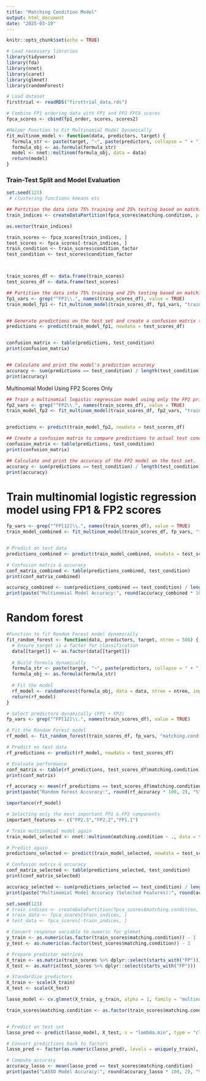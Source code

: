 ---
title: "Matching Condition Model"
output: html_document
date: "2025-03-19"
---

```{r setup, include=FALSE}
knitr::opts_chunk$set(echo = TRUE)
```

```{r}
# Load necessary libraries
library(tidyverse)
library(fda)
library(nnet)
library(caret)
library(glmnet)
library(randomForest)

# Load dataset
firsttrial <- readRDS("firsttrial_data.rds")
```


```{r}
# Combine FP1 ordering data with FP1 and FP2 FPCA scores
fpca_scores <- cbind(fp1_order, scores, scores2)
```


```{r}
#Helper Function to Fit Multinomial Model Dynamically 
fit_multinom_model <- function(data, predictors, target) {
  formula_str <- paste(target, "~", paste(predictors, collapse = " + "))
  formula_obj <- as.formula(formula_str)
  model <- nnet::multinom(formula_obj, data = data)
  return(model)
}

```


### Train-Test Split and Model Evaluation

```{r}
set.seed(123)  
 # clustering functions kmeans etc

## Partition the data into 75% training and 25% testing based on matching.condition
train_indices <- createDataPartition(fpca_scores$matching.condition, p =0.75, list=F) 

as.vector(train_indices)

train_scores <- fpca_scores[train_indices, ]
test_scores <- fpca_scores[-train_indices, ]
train_condition <- train_scores$condition_factor
test_condition <- test_scores$condition_factor



train_scores_df <- data.frame(train_scores)
test_scores_df <- data.frame(test_scores)
```


```{r}
## Partition the data into 75% training and 25% testing based on matching.condition
fp1_vars <- grep("^FP1\\.", names(train_scores_df), value = TRUE)
train_model_fp1 <- fit_multinom_model(train_scores_df, fp1_vars, "train_condition")


## Generate predictions on the test set and create a confusion matrix to evaluate performance
predictions <- predict(train_model_fp1, newdata = test_scores_df)


confusion_matrix <- table(predictions, test_condition)
print(confusion_matrix)


## Calculate and print the model's prediction accuracy
accuracy <- sum(predictions == test_condition) / length(test_condition)
print(accuracy)


```

Multinomial Model Using FP2 Scores Only

```{r}

## Train a multinomial logistic regression model using only the FP2 principal component scores.
fp2_vars <- grep("^FP2\\.", names(train_scores_df), value = TRUE)
train_model_fp2 <- fit_multinom_model(train_scores_df, fp2_vars, "train_condition")


predictions <- predict(train_model_fp2, newdata = test_scores_df)

## Create a confusion matrix to compare predictions to actual test conditions.
confusion_matrix <- table(predictions, test_condition)
print(confusion_matrix)

## Calculate and print the accuracy of the FP2 model on the test set.
accuracy <- sum(predictions == test_condition) / length(test_condition)
print(accuracy)
```



# Train multinomial logistic regression model using FP1 & FP2 scores
```{r}
fp_vars <- grep("^FP[12]\\.", names(train_scores_df), value = TRUE)
train_model_combined <- fit_multinom_model(train_scores_df, fp_vars, "train_condition")


# Predict on test data
predictions_combined <- predict(train_model_combined, newdata = test_scores_df)

# Confusion matrix & accuracy
conf_matrix_combined <- table(predictions_combined, test_condition)
print(conf_matrix_combined)

accuracy_combined <- sum(predictions_combined == test_condition) / length(test_condition)
print(paste("Multinomial Model Accuracy:", round(accuracy_combined * 100, 2), "%"))
```

# Random forest

```{r}
#Function to fit Random Forest model dynamically
fit_random_forest <- function(data, predictors, target, ntree = 500) {
  # Ensure target is a factor for classification
  data[[target]] <- as.factor(data[[target]])
  
  # Build formula dynamically
  formula_str <- paste(target, "~", paste(predictors, collapse = " + "))
  formula_obj <- as.formula(formula_str)
  
  # Fit the model
  rf_model <- randomForest(formula_obj, data = data, ntree = ntree, importance = TRUE)
  return(rf_model)
}

# Select predictors dynamically (FP1 + FP2) 
fp_vars <- grep("^FP[12]\\.", names(train_scores_df), value = TRUE)

# Fit the Random Forest model 
rf_model <- fit_random_forest(train_scores_df, fp_vars, "matching.condition")

# Predict on test data 
rf_predictions <- predict(rf_model, newdata = test_scores_df)

# Evaluate performance 
conf_matrix <- table(rf_predictions, test_scores_df$matching.condition)
print(conf_matrix)

rf_accuracy <- mean(rf_predictions == test_scores_df$matching.condition)
print(paste("Random Forest Accuracy:", round(rf_accuracy * 100, 2), "%"))

importance(rf_model)

```

```{r}
# Selecting only the most important FP1 & FP2 components
important_features <- c("FP2.3","FP2.2","FP1.1")

# Train multinomial model again
train_model_selected <- nnet::multinom(matching.condition ~ ., data = train_scores_df[, c("matching.condition", important_features)], maxit = 1000)

# Predict again
predictions_selected <- predict(train_model_selected, newdata = test_scores_df[, important_features])

# Confusion matrix & accuracy
conf_matrix_selected <- table(predictions_selected, test_condition)
print(conf_matrix_selected)

accuracy_selected <- sum(predictions_selected == test_condition) / length(test_condition)
print(paste("Multinomial Model Accuracy (Selected Features):", round(accuracy_selected * 100, 2), "%"))

```


```{r}
set.seed(123)
# train_indices <- createDataPartition(fpca_scores$matching.condition, p = 0.75, list = FALSE)
# train_data <- fpca_scores[train_indices, ]
# test_data <- fpca_scores[-train_indices, ]

# Convert response variable to numeric for glmnet
y_train <- as.numeric(as.factor(train_scores$matching.condition)) - 1
y_test <- as.numeric(as.factor(test_scores$matching.condition)) - 1

# Prepare predictor matrices
X_train <- as.matrix(train_scores %>% dplyr::select(starts_with("FP")))
X_test <- as.matrix(test_scores %>% dplyr::select(starts_with("FP")))

# Standardize predictors
X_train <- scale(X_train)
X_test <- scale(X_test)

lasso_model <- cv.glmnet(X_train, y_train, alpha = 1, family = "multinomial")

train_scores$matching.condition <- as.factor(train_scores$matching.condition)


# Predict on test set
lasso_pred <- predict(lasso_model, X_test, s = "lambda.min", type = "class")

# Convert predictions back to factors
lasso_pred <- factor(as.numeric(lasso_pred), levels = unique(y_train), labels = levels(train_scores$matching.condition))

# Compute accuracy
accuracy_lasso <- mean(lasso_pred == test_scores$matching.condition)
print(paste("LASSO Model Accuracy:", round(accuracy_lasso * 100, 2), "%"))
```

